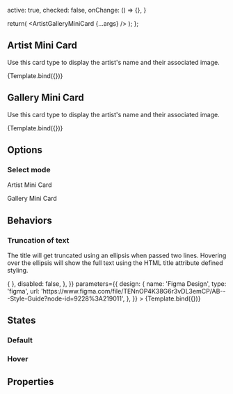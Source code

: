 
<Meta
  title="Components/Structure/cards/Artist Gallery Mini Card"
  component={ArtistGalleryMiniCard}
  decorators={[withDesign]}
/>

  active: true,
  checked: false,
  onChange: () => {},
}

  return(
    <Container>
      <Row>
        <Col xs={12} md={6} lg={4}>
          <ArtistGalleryMiniCard {...args} />
        </Col>
      </Row>
    </Container>
  );
};

## Artist Mini Card

Use this card type  to display the artist's name and their associated image.

<Canvas>
  <Story
    name="Artist\ Mini Card"
    args={ArtistMiniCardExample}
    parameters={{
      design: {
        name: 'Figma Design',
        type: 'figma',
        url:
          'https://www.figma.com/file/TENnOP4K38G6r3vDL3emCP/AB---Style-Guide?node-id=9228%3A219011',
      },
    }}
  >
    {Template.bind({})}
  </Story>
</Canvas>

## Gallery Mini Card

Use this card type  to display the artist's name and their associated image.

<Canvas>
  <Story
    name="Gallery\ Mini Card"
    args={GalleryMiniCardExample}
    parameters={{
      design: {
        name: 'Figma Design',
        type: 'figma',
        url:
          'https://www.figma.com/file/TENnOP4K38G6r3vDL3emCP/AB---Style-Guide?node-id=9228%3A219011',
      },
    }}
  >
    {Template.bind({})}
  </Story>
</Canvas>

## Options

### Select mode

Artist Mini Card

<Canvas>
  <Container>
    <Row>
      <Col xs={12} md={6} lg={4}>
        <ArtistGalleryMiniCard selectMode={selectedMode} title="Hajime Sorayama" image="https://picsum.photos/400"/>
      </Col>
    </Row>
  </Container>
</Canvas>

Gallery Mini Card

<Canvas>
  <Container>
    <Row>
      <Col xs={12} md={6} lg={4}>
        <ArtistGalleryMiniCard selectMode={selectedMode} title="Hajime Sorayama" variant="gallery" tagCities={['BSL']} image="https://picsum.photos/400"/>
      </Col>
    </Row>
  </Container>
</Canvas>

## Behaviors

### Truncation of text

The title will get truncated using an ellipsis when passed two lines. Hovering over the ellipsis will show the full text using the HTML title attribute defined styling.

<Canvas>
  <Story
    name="Artist Gallery Mini Card Truncated text"
    args={{
      title: "Maria Martinez-Canas (collaboration with Rafael Magallanes)",
      image: "https://picsum.photos/400",
      selectMode: {
        active: false,
        checked: false,
        onChange: () => { },
        disabled: false,
      },
    }}
    parameters={{
      design: {
        name: 'Figma Design',
        type: 'figma',
        url:
          'https://www.figma.com/file/TENnOP4K38G6r3vDL3emCP/AB---Style-Guide?node-id=9228%3A219011',
      },
    }}
  >
    {Template.bind({})}
  </Story>
</Canvas>

## States

### Default

<Canvas>
  <Container>
    <Row>
      <Col xs={12} md={6} lg={4}>
        <ArtistGalleryMiniCard title="Hajime Sorayama" image="https://picsum.photos/400"/>
      </Col>
    </Row>
  </Container>
</Canvas>

### Hover

<Canvas>
  <Container>
    <Row>
      <Col xs={12} md={6} lg={4}>
        <ArtistGalleryMiniCard title="Hajime Sorayama" className="hover" image="https://picsum.photos/400"/>
      </Col>
    </Row>
  </Container>
</Canvas>

## Properties

<ArgsTable of={ArtistGalleryMiniCard} />
